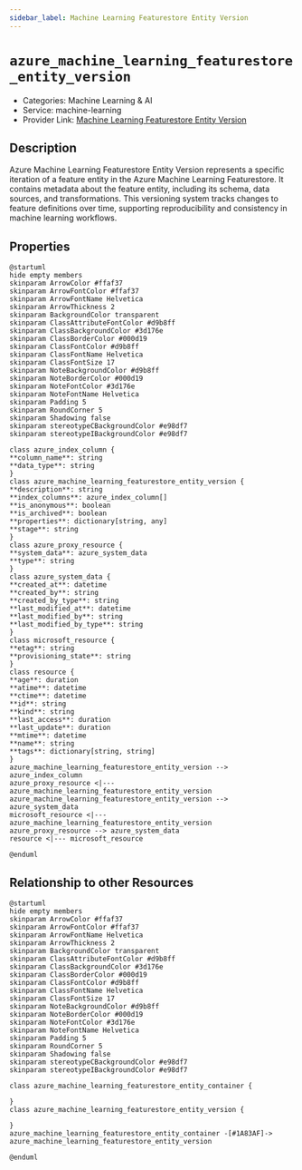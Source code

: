 ```yaml
---
sidebar_label: Machine Learning Featurestore Entity Version
---
```


# `azure_machine_learning_featurestore_entity_version`

- Categories: Machine Learning & AI
- Service: machine-learning
- Provider Link: [Machine Learning Featurestore Entity Version](https://learn.microsoft.com/en-us/azure/machine-learning/concept-feature-store)

## Description

Azure Machine Learning Featurestore Entity Version represents a specific iteration of a feature entity in the Azure Machine Learning Featurestore. It contains metadata about the feature entity, including its schema, data sources, and transformations. This versioning system tracks changes to feature definitions over time, supporting reproducibility and consistency in machine learning workflows.

## Properties

<ZoomPanPinch>

```kroki imgType="plantuml" imgAlt="Diagram of Machine Learning Featurestore Entity Version data model"
@startuml
hide empty members
skinparam ArrowColor #ffaf37
skinparam ArrowFontColor #ffaf37
skinparam ArrowFontName Helvetica
skinparam ArrowThickness 2
skinparam BackgroundColor transparent
skinparam ClassAttributeFontColor #d9b8ff
skinparam ClassBackgroundColor #3d176e
skinparam ClassBorderColor #000d19
skinparam ClassFontColor #d9b8ff
skinparam ClassFontName Helvetica
skinparam ClassFontSize 17
skinparam NoteBackgroundColor #d9b8ff
skinparam NoteBorderColor #000d19
skinparam NoteFontColor #3d176e
skinparam NoteFontName Helvetica
skinparam Padding 5
skinparam RoundCorner 5
skinparam Shadowing false
skinparam stereotypeCBackgroundColor #e98df7
skinparam stereotypeIBackgroundColor #e98df7

class azure_index_column {
**column_name**: string
**data_type**: string
}
class azure_machine_learning_featurestore_entity_version {
**description**: string
**index_columns**: azure_index_column[]
**is_anonymous**: boolean
**is_archived**: boolean
**properties**: dictionary[string, any]
**stage**: string
}
class azure_proxy_resource {
**system_data**: azure_system_data
**type**: string
}
class azure_system_data {
**created_at**: datetime
**created_by**: string
**created_by_type**: string
**last_modified_at**: datetime
**last_modified_by**: string
**last_modified_by_type**: string
}
class microsoft_resource {
**etag**: string
**provisioning_state**: string
}
class resource {
**age**: duration
**atime**: datetime
**ctime**: datetime
**id**: string
**kind**: string
**last_access**: duration
**last_update**: duration
**mtime**: datetime
**name**: string
**tags**: dictionary[string, string]
}
azure_machine_learning_featurestore_entity_version --> azure_index_column
azure_proxy_resource <|--- azure_machine_learning_featurestore_entity_version
azure_machine_learning_featurestore_entity_version --> azure_system_data
microsoft_resource <|--- azure_machine_learning_featurestore_entity_version
azure_proxy_resource --> azure_system_data
resource <|--- microsoft_resource

@enduml
```

</ZoomPanPinch>

## Relationship to other Resources

<ZoomPanPinch>

```kroki imgType="plantuml" imgAlt="Diagram of Machine Learning Featurestore Entity Version resource relationships"
@startuml
hide empty members
skinparam ArrowColor #ffaf37
skinparam ArrowFontColor #ffaf37
skinparam ArrowFontName Helvetica
skinparam ArrowThickness 2
skinparam BackgroundColor transparent
skinparam ClassAttributeFontColor #d9b8ff
skinparam ClassBackgroundColor #3d176e
skinparam ClassBorderColor #000d19
skinparam ClassFontColor #d9b8ff
skinparam ClassFontName Helvetica
skinparam ClassFontSize 17
skinparam NoteBackgroundColor #d9b8ff
skinparam NoteBorderColor #000d19
skinparam NoteFontColor #3d176e
skinparam NoteFontName Helvetica
skinparam Padding 5
skinparam RoundCorner 5
skinparam Shadowing false
skinparam stereotypeCBackgroundColor #e98df7
skinparam stereotypeIBackgroundColor #e98df7

class azure_machine_learning_featurestore_entity_container {

}
class azure_machine_learning_featurestore_entity_version {

}
azure_machine_learning_featurestore_entity_container -[#1A83AF]-> azure_machine_learning_featurestore_entity_version

@enduml
```

</ZoomPanPinch>
